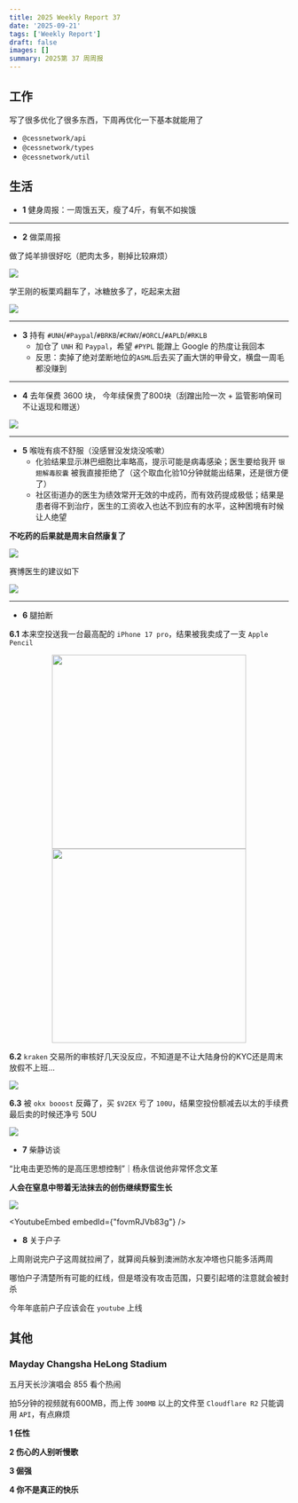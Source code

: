 ```yaml
---
title: 2025 Weekly Report 37
date: '2025-09-21'
tags: ['Weekly Report']
draft: false
images: []
summary: 2025第 37 周周报
---
```


<TOCInline toc={props.toc}/>

## 工作

写了很多优化了很多东西，下周再优化一下基本就能用了

- `@cessnetwork/api`
- `@cessnetwork/types`
- `@cessnetwork/util`

## 生活

- **1** 健身周报：一周饿五天，瘦了4斤，有氧不如挨饿

---

- **2** 做菜周报

做了炖羊排很好吃（肥肉太多，剔掉比较麻烦）

<div style={{display: "flex", justifyContent: "center"}}>
    <img
        style={{width: "500px"}}
        src="/static/images/2025-w37/sheep.jpg"
    />
</div>

学王刚的板栗鸡翻车了，冰糖放多了，吃起来太甜

<div style={{display: "flex", justifyContent: "center"}}>
    <img
        style={{width: "500px"}}
        src="/static/images/2025-w37/banliji.jpg"
    />
</div>



---

- **3** 持有 `#UNH`/`#Paypal`/`#BRKB`/`#CRWV`/`#ORCL`/`#APLD`/`#RKLB`
  - 加仓了 `UNH` 和 `Paypal`，希望 `#PYPL` 能蹭上 Google 的热度让我回本
  - 反思：卖掉了绝对垄断地位的`ASML`后去买了画大饼的甲骨文，横盘一周毛都没赚到

---

- **4** 去年保费 3600 块， 今年续保贵了800块（刮蹭出险一次 + 监管影响保司不让返现和赠送）

<div style={{display: "flex", justifyContent: "center"}}>
    <img
        style={{width: "500px"}}
        src="/static/images/2025-w37/insurance.png"
    />
</div>

---

- **5** 喉咙有痰不舒服（没感冒没发烧没咳嗽）
    - 化验结果显示淋巴细胞比率略高，提示可能是病毒感染；医生要给我开 `银翅解毒胶囊` 被我直接拒绝了（这个取血化验10分钟就能出结果，还是很方便了）
    - 社区街道办的医生为绩效常开无效的中成药，而有效药提成极低；结果是患者得不到治疗，医生的工资收入也达不到应有的水平，这种困境有时候让人绝望

**不吃药的后果就是周末自然康复了**

<div style={{display: "flex", justifyContent: "center"}}>
    <img
        style={{width: "500px"}}
        src="/static/images/2025-w37/sick.png"
    />
</div>


赛博医生的建议如下

<div style={{display: "flex", justifyContent: "center"}}>
    <img
        style={{width: "700px"}}
        src="/static/images/2025-w37/chatgpt.png"
    />
</div>

---

- **6** 腿拍断


**6.1** 本来空投送我一台最高配的 `iPhone 17 pro`，结果被我卖成了一支 `Apple Pencil`

<center >
    <figure>
        <img  style={{margin: "0 ", display: "inline-block "}} src="/static/images/2025-w37/stbl_candle.jpg" width="350" />
        <img  style={{margin: "0 ", display: "inline-block "}} src="/static/images/2025-w37/stbl.jpg" width="350"/>
    </figure>
</center>


**6.2** `kraken` 交易所的审核好几天没反应，不知道是不让大陆身份的KYC还是周末放假不上班...

<div style={{display: "flex", justifyContent: "center"}}>
    <img
        style={{width: "500px"}}
        src="/static/images/2025-w37/kraken.jpg"
    />
</div>

**6.3** 被 `okx booost` 反薅了，买 `$V2EX` 亏了 `100U`，结果空投份额减去以太的手续费最后卖的时候还净亏 50U

<div style={{display: "flex", justifyContent: "center"}}>
    <img
        style={{width: "500px"}}
        src="/static/images/2025-w37/okboost.jpg"
    />
</div>

- **7** 柴静访谈

“比电击更恐怖的是高压思想控制”｜杨永信说他非常怀念文革

**人会在窒息中带着无法抹去的创伤继续野蛮生长**

<div style={{display: "flex", justifyContent: "center"}}>
    <img
        style={{width: "500px"}}
        src="/static/images/2025-w37/chaijing.png"
    />
</div>

<YoutubeEmbed embedId={"fovmRJVb83g"} />

- **8** 关于户子

上周刚说完户子这周就拉闸了，就算阅兵躲到澳洲防水友冲塔也只能多活两周

哪怕户子清楚所有可能的红线，但是塔没有攻击范围，只要引起塔的注意就会被封杀

今年年底前户子应该会在 `youtube` 上线

## 其他

### Mayday Changsha HeLong Stadium

五月天长沙演唱会 855 看个热闹

拍5分钟的视频就有600MB，而上传 `300MB` 以上的文件至 `Cloudflare R2` 只能调用 `API`，有点麻烦

**1 任性**

<VideoEmbed
    src="https://r2.sunway.run/mayday_changsha/renxing.mp4"
    title="daoshu"
    controls={true}
/>

**2 伤心的人别听慢歌**

<VideoEmbed
    src="https://r2.sunway.run/mayday_changsha/shangxinderenbietingmangge.mp4"
    title="daoshu"
    controls={true}
/>

**3 倔强**

<VideoEmbed
    src="https://r2.sunway.run/mayday_changsha/juejiang.mp4"
    title="daoshu"
    controls={true}
/>

**4 你不是真正的快乐**

<VideoEmbed
    src="https://r2.sunway.run/mayday_changsha/nibushizhenzhengdekuaile.mp4"
    title="daoshu"
    controls={true}
/>